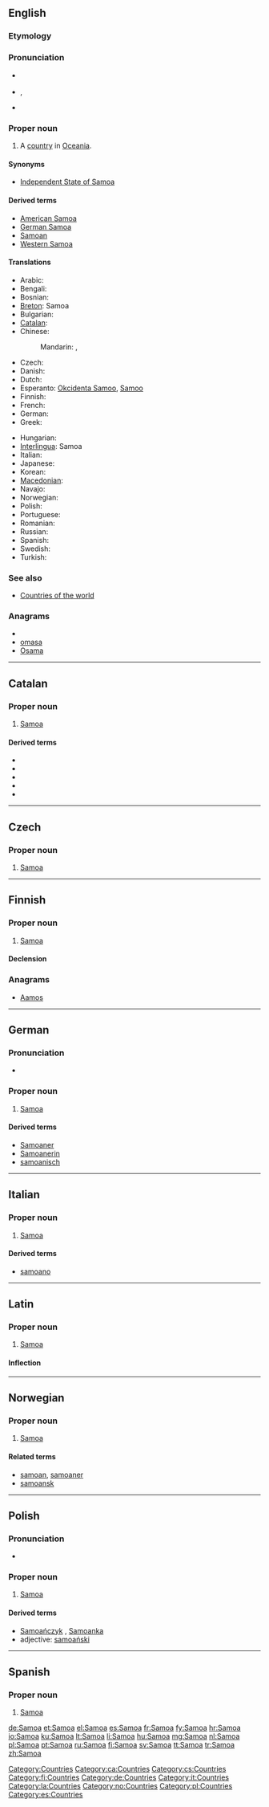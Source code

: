 {{also|samoa}}
==English==
{{wikipedia}}

===Etymology===
{{etystub}}

===Pronunciation===
* {{a|UK}} {{IPA|/səˈməʊ.ə/}}
* {{a|US}} {{enPR|sə-mō'ə}}, {{IPA|/səˈmoʊ.ə/}}
* {{audio|en-us-Samoa.ogg|Audio (US)}}

===Proper noun===
{{en-proper noun}}

# A [[country]] in [[Oceania]].

====Synonyms====
* [[Independent State of Samoa]] {{qualifier|officially}}

====Derived terms====
* [[American Samoa]]
* [[German Samoa]]
* [[Samoan]]
* [[Western Samoa]]

====Translations====
{{trans-top|Independent State of Samoa}}
* Arabic: {{t|ar|ساموا|f|tr=samuua}}
* Bengali: {{t-|bn|সামোয়া}}
* Bosnian: {{t-|bs|Samoa|f}}
* [[Breton]]: Samoa
* Bulgarian: {{t-|bg|Самоа}}
* [[Catalan]]: {{t-|ca|Samoa|f}}
* Chinese:
*: Mandarin: {{t|cmn|薩摩亞|sc=Hani}}, {{t|cmn|萨摩亚|tr=Sàmóyǎ|sc=Hani}}
* Czech: {{t-|cs|Samoa}}
* Danish: {{t-|da|Samoa}}
* Dutch: {{t+|nl|Samoa}}
* Esperanto: [[Okcidenta Samoo]], [[Samoo]]
* Finnish: {{t+|fi|Samoa}}
* French: {{t+|fr|Samoa}}
* German: {{t+|de|Samoa}}
* Greek: {{t+|el|Σαμόα|f|tr=Samóa}}
{{trans-mid}}
* Hungarian: {{t+|hu|Szamoa}}
* [[Interlingua]]: Samoa
* Italian: {{t-|it|Samoa}}
* Japanese: {{t|ja|サモア|tr=Samoa}}
* Korean: {{t|ko|사모아|tr=Samoa}}
* [[Macedonian]]: {{t-|mk|Самоа|f|tr=Samóa}}
* Navajo: {{tø|nv|Samóa}}
* Norwegian: {{t-|no|Samoa}}
* Polish: {{l|pl|Samoa}} {{n}}
* Portuguese: {{t+|pt|Samoa}}
* Romanian: {{t-|ro|Samoa|f}}
* Russian: {{t-|ru|Самоа|f|n|tr=Samóa}} {{indeclinable}}
* Spanish: {{t+|es|Samoa}}
* Swedish: {{t+|sv|Samoa}}
* Turkish: {{t|tr|Samoa}}
{{trans-bottom}}

===See also===
* [[Appendix:Countries of the world|Countries of the world]]

===Anagrams===
* {{alphagram|aamos}}
* [[omasa#English|omasa]]
* [[Osama#English|Osama]]

[[Category:Countries]]

----

==Catalan==

===Proper noun===
{{ca-proper noun|m}}

# [[#English|Samoa]]

====Derived terms====
* {{l|ca|illes Samoa|gloss=Samoan Islands}}
* {{l|ca|samoà|gloss=Samoan}}
* {{l|ca|Samoa Alemanya|gloss=German Samoa}}
* {{l|ca|Samoa Nord-americana|gloss=American Samoa}}
* {{l|ca|Samoa Occidental|gloss=Western Samoa}}

[[Category:ca:Countries]]

----

==Czech==

===Proper noun===
{{cs-proper noun|g=}}

# [[#English|Samoa]]

[[Category:cs:Countries]]

----

==Finnish==

===Proper noun===
{{infl|fi|proper noun}}

# [[#English|Samoa]]

====Declension====
{{fi-decl-koira|Samo|nopl=1}}

===Anagrams===
* [[Aamos#Finnish|Aamos]]

[[Category:fi:Countries]]

----

==German==
{{wikipedia|lang=de}}

===Pronunciation===
* {{audio|De-at-Samoa.ogg|Audio (Austria)}}

===Proper noun===
{{infl|de|proper noun|g=n}}

# [[#English|Samoa]]

====Derived terms====
* [[Samoaner]]
* [[Samoanerin]]
* [[samoanisch]]

[[Category:de:Countries]]

----

==Italian==

===Proper noun===
{{infl|it|proper noun|g=f}}

# [[#English|Samoa]]

====Derived terms====
* [[samoano]]

[[Category:it:Countries]]

----

==Latin==

===Proper noun===
{{la-proper noun|Samoa|Samoae|Samoae|f|first}}

# [[#English|Samoa]]

====Inflection====
{{la-decl-1st-loc|Samo}}

[[Category:la:Countries]]

----

==Norwegian==

===Proper noun===
{{infl|no|proper noun}}

# [[#English|Samoa]]

====Related terms====
* [[samoan]], [[samoaner]]
* [[samoansk]]

[[Category:no:Countries]]

----

==Polish==

===Pronunciation===
* {{IPA|/saˈmɔa/|lang=pl}}

===Proper noun===
{{infl|pl|proper noun|g=n}}

# [[#English|Samoa]]

====Derived terms====
* [[Samoańczyk]] {{m}}, [[Samoanka]] {{f}}
* adjective: [[samoański]]

[[Category:pl:Countries]]

----

==Spanish==
{{wikipedia|lang=es}}

===Proper noun===
{{es-proper noun}}

# [[#English|Samoa]]

[[Category:es:Countries]]

[[de:Samoa]]
[[et:Samoa]]
[[el:Samoa]]
[[es:Samoa]]
[[fr:Samoa]]
[[fy:Samoa]]
[[hr:Samoa]]
[[io:Samoa]]
[[ku:Samoa]]
[[lt:Samoa]]
[[li:Samoa]]
[[hu:Samoa]]
[[mg:Samoa]]
[[nl:Samoa]]
[[pl:Samoa]]
[[pt:Samoa]]
[[ru:Samoa]]
[[fi:Samoa]]
[[sv:Samoa]]
[[tt:Samoa]]
[[tr:Samoa]]
[[zh:Samoa]]